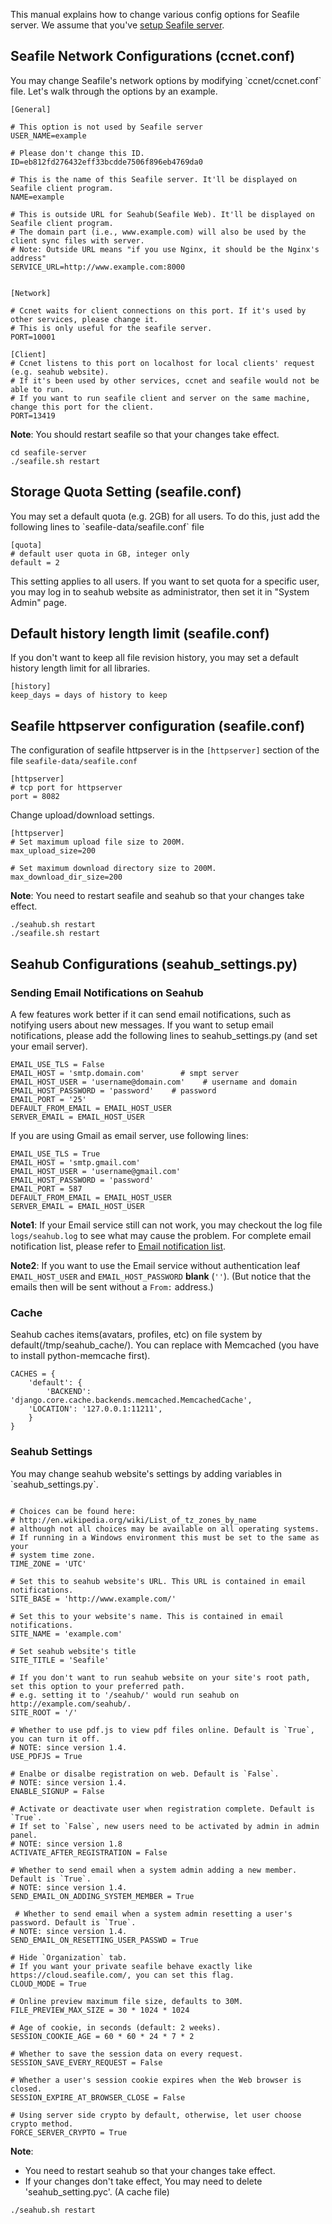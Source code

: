 This manual explains how to change various config options for Seafile server. We assume that you've [[Download-and-setup-seafile-server|setup Seafile server]]. 

== Seafile Network Configurations (ccnet.conf) ==

You may change Seafile's network options by modifying `ccnet/ccnet.conf` file. Let's walk through the options by an example.

<pre>
[General]

# This option is not used by Seafile server
USER_NAME=example

# Please don't change this ID.
ID=eb812fd276432eff33bcdde7506f896eb4769da0

# This is the name of this Seafile server. It'll be displayed on Seafile client program.
NAME=example

# This is outside URL for Seahub(Seafile Web). It'll be displayed on Seafile client program.
# The domain part (i.e., www.example.com) will also be used by the client sync files with server.
# Note: Outside URL means "if you use Nginx, it should be the Nginx's address"
SERVICE_URL=http://www.example.com:8000


[Network]

# Ccnet waits for client connections on this port. If it's used by other services, please change it.
# This is only useful for the seafile server.
PORT=10001

[Client]
# Ccnet listens to this port on localhost for local clients' request (e.g. seahub website).
# If it's been used by other services, ccnet and seafile would not be able to run.
# If you want to run seafile client and server on the same machine, change this port for the client.
PORT=13419

</pre>

'''Note''': You should restart seafile so that your changes take effect.

<pre>
cd seafile-server
./seafile.sh restart
</pre>

== Storage Quota Setting (seafile.conf) ==

You may set a default quota (e.g. 2GB) for all users. To do this, just add the following lines to `seafile-data/seafile.conf` file

<pre>
[quota]
# default user quota in GB, integer only
default = 2
</pre>

This setting applies to all users. If you want to set quota for a specific user, you may log in to seahub website as administrator, then set it in "System Admin" page.

== Default history length limit (seafile.conf) ==

If you don't want to keep all file revision history, you may set a default history length limit for all libraries.

<pre>
[history]
keep_days = days of history to keep
</pre>

== Seafile httpserver configuration (seafile.conf) ==

The configuration of seafile httpserver is in the <code>[httpserver]</code> section of the file <code>seafile-data/seafile.conf</code>

<pre>
[httpserver]
# tcp port for httpserver
port = 8082
</pre>

Change upload/download settings.

<pre>
[httpserver]
# Set maximum upload file size to 200M.
max_upload_size=200

# Set maximum download directory size to 200M.
max_download_dir_size=200
</pre>

'''Note''': You need to restart seafile and seahub so that your changes take effect.
<pre>
./seahub.sh restart
./seafile.sh restart
</pre>

== Seahub Configurations (seahub_settings.py) ==

=== Sending Email Notifications on Seahub ===

A few features work better if it can send email notifications, such as notifying users about new messages.
If you want to setup email notifications, please add the following lines to seahub_settings.py (and set your email server).

<pre>
EMAIL_USE_TLS = False
EMAIL_HOST = 'smtp.domain.com'        # smpt server
EMAIL_HOST_USER = 'username@domain.com'    # username and domain
EMAIL_HOST_PASSWORD = 'password'    # password
EMAIL_PORT = '25'
DEFAULT_FROM_EMAIL = EMAIL_HOST_USER
SERVER_EMAIL = EMAIL_HOST_USER
</pre>

If you are using Gmail as email server, use following lines:

<pre>
EMAIL_USE_TLS = True
EMAIL_HOST = 'smtp.gmail.com'
EMAIL_HOST_USER = 'username@gmail.com'
EMAIL_HOST_PASSWORD = 'password'
EMAIL_PORT = 587
DEFAULT_FROM_EMAIL = EMAIL_HOST_USER
SERVER_EMAIL = EMAIL_HOST_USER
</pre>

'''Note1''': If your Email service still can not work, you may checkout the log file <code>logs/seahub.log</code> to see what may cause the problem. For complete email notification list, please refer to [[Email notification list]].

'''Note2''': If you want to use the Email service without authentication leaf <code>EMAIL_HOST_USER</code> and <code>EMAIL_HOST_PASSWORD</code> '''blank''' (<code>''</code>). (But notice that the emails then will be sent without a <code>From:</code> address.)

=== Cache ===

Seahub caches items(avatars, profiles, etc) on file system by default(/tmp/seahub_cache/). You can replace with Memcached (you have to install python-memcache first).

<pre>
CACHES = {
    'default': {
        'BACKEND': 'django.core.cache.backends.memcached.MemcachedCache',
	'LOCATION': '127.0.0.1:11211',
    }
}
</pre>

=== Seahub Settings ===

You may change seahub website's settings by adding variables in `seahub_settings.py`.

<pre>

# Choices can be found here:
# http://en.wikipedia.org/wiki/List_of_tz_zones_by_name
# although not all choices may be available on all operating systems.
# If running in a Windows environment this must be set to the same as your
# system time zone.
TIME_ZONE = 'UTC'

# Set this to seahub website's URL. This URL is contained in email notifications.
SITE_BASE = 'http://www.example.com/'

# Set this to your website's name. This is contained in email notifications.
SITE_NAME = 'example.com'

# Set seahub website's title
SITE_TITLE = 'Seafile'

# If you don't want to run seahub website on your site's root path, set this option to your preferred path.
# e.g. setting it to '/seahub/' would run seahub on http://example.com/seahub/.
SITE_ROOT = '/'

# Whether to use pdf.js to view pdf files online. Default is `True`,  you can turn it off.
# NOTE: since version 1.4.
USE_PDFJS = True

# Enalbe or disalbe registration on web. Default is `False`.
# NOTE: since version 1.4.
ENABLE_SIGNUP = False

# Activate or deactivate user when registration complete. Default is `True`.
# If set to `False`, new users need to be activated by admin in admin panel.
# NOTE: since version 1.8
ACTIVATE_AFTER_REGISTRATION = False

# Whether to send email when a system admin adding a new member. Default is `True`.
# NOTE: since version 1.4.
SEND_EMAIL_ON_ADDING_SYSTEM_MEMBER = True

 # Whether to send email when a system admin resetting a user's password. Default is `True`.
# NOTE: since version 1.4.
SEND_EMAIL_ON_RESETTING_USER_PASSWD = True

# Hide `Organization` tab.
# If you want your private seafile behave exactly like https://cloud.seafile.com/, you can set this flag.
CLOUD_MODE = True

# Online preview maximum file size, defaults to 30M.
FILE_PREVIEW_MAX_SIZE = 30 * 1024 * 1024

# Age of cookie, in seconds (default: 2 weeks).
SESSION_COOKIE_AGE = 60 * 60 * 24 * 7 * 2

# Whether to save the session data on every request.
SESSION_SAVE_EVERY_REQUEST = False   

# Whether a user's session cookie expires when the Web browser is closed.                    
SESSION_EXPIRE_AT_BROWSER_CLOSE = False                 

# Using server side crypto by default, otherwise, let user choose crypto method.
FORCE_SERVER_CRYPTO = True

</pre>

'''Note''': 

* You need to restart seahub so that your changes take effect.
* If your changes don't take effect, You may need to delete 'seahub_setting.pyc'. (A cache file)

<pre>
./seahub.sh restart
</pre>